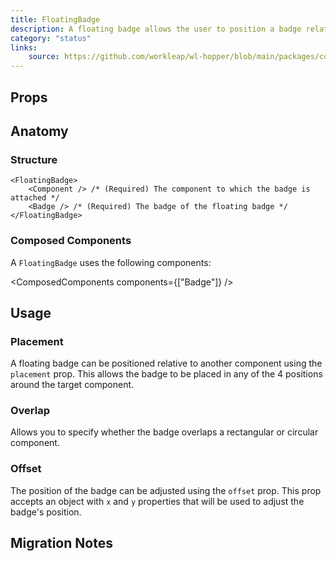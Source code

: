 ```yaml
---
title: FloatingBadge
description: A floating badge allows the user to position a badge relative to another component.
category: "status"
links:
    source: https://github.com/workleap/wl-hopper/blob/main/packages/components/src/Badge/src/FloatingBadge.tsx
---
```


<Example src="badge/docs/floating-badge/preview" isOpen />

## Props

<PropTable component="FloatingBadge" />

## Anatomy

### Structure

```tsx
<FloatingBadge>
    <Component /> /* (Required) The component to which the badge is attached */
    <Badge /> /* (Required) The badge of the floating badge */
</FloatingBadge>
```

### Composed Components

A `FloatingBadge` uses the following components:

<ComposedComponents components={["Badge"]} />

## Usage

### Placement

A floating badge can be positioned relative to another component using the `placement` prop. This allows the badge to be placed in any of the 4 positions around the target component.

<Example src="badge/docs/floating-badge/placement" />

### Overlap

Allows you to specify whether the badge overlaps a rectangular or circular component.

<Example src="badge/docs/floating-badge/overlap" />

### Offset

The position of the badge can be adjusted using the `offset` prop. This prop accepts an object with `x` and `y` properties that will be used to adjust the badge's position.

<Example src="badge/docs/floating-badge/offset" />

## Migration Notes

<MigrateGuide src="badge/docs/migration-notes" />
